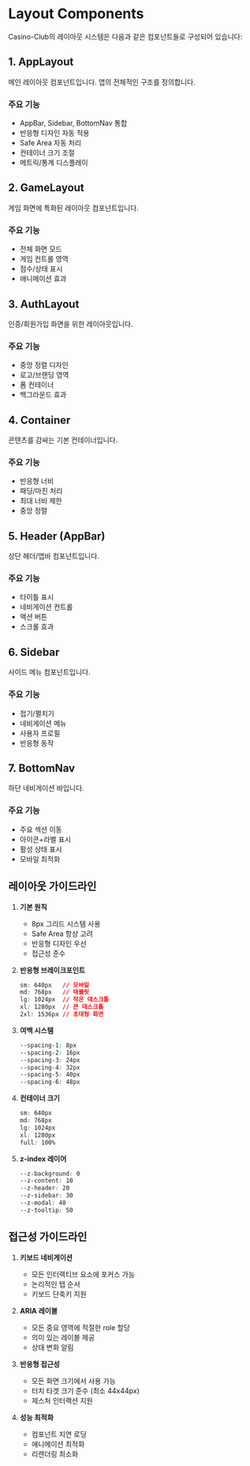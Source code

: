 # Layout Components

Casino-Club의 레이아웃 시스템은 다음과 같은 컴포넌트들로 구성되어 있습니다:

## 1. AppLayout

메인 레이아웃 컴포넌트입니다. 앱의 전체적인 구조를 정의합니다.

### 주요 기능
- AppBar, Sidebar, BottomNav 통합
- 반응형 디자인 자동 적용
- Safe Area 자동 처리
- 컨테이너 크기 조절
- 메트릭/통계 디스플레이

## 2. GameLayout

게임 화면에 특화된 레이아웃 컴포넌트입니다.

### 주요 기능
- 전체 화면 모드
- 게임 컨트롤 영역
- 점수/상태 표시
- 애니메이션 효과

## 3. AuthLayout

인증/회원가입 화면을 위한 레이아웃입니다.

### 주요 기능
- 중앙 정렬 디자인
- 로고/브랜딩 영역
- 폼 컨테이너
- 백그라운드 효과

## 4. Container

콘텐츠를 감싸는 기본 컨테이너입니다.

### 주요 기능
- 반응형 너비
- 패딩/마진 처리
- 최대 너비 제한
- 중앙 정렬

## 5. Header (AppBar)

상단 헤더/앱바 컴포넌트입니다.

### 주요 기능
- 타이틀 표시
- 네비게이션 컨트롤
- 액션 버튼
- 스크롤 효과

## 6. Sidebar

사이드 메뉴 컴포넌트입니다.

### 주요 기능
- 접기/펼치기
- 네비게이션 메뉴
- 사용자 프로필
- 반응형 동작

## 7. BottomNav

하단 네비게이션 바입니다.

### 주요 기능
- 주요 섹션 이동
- 아이콘+라벨 표시
- 활성 상태 표시
- 모바일 최적화

## 레이아웃 가이드라인

1. **기본 원칙**
   - 8px 그리드 시스템 사용
   - Safe Area 항상 고려
   - 반응형 디자인 우선
   - 접근성 준수

2. **반응형 브레이크포인트**
   ```css
   sm: 640px   // 모바일
   md: 768px   // 태블릿
   lg: 1024px  // 작은 데스크톱
   xl: 1280px  // 큰 데스크톱
   2xl: 1536px // 초대형 화면
   ```

3. **여백 시스템**
   ```css
   --spacing-1: 8px
   --spacing-2: 16px
   --spacing-3: 24px
   --spacing-4: 32px
   --spacing-5: 40px
   --spacing-6: 48px
   ```

4. **컨테이너 크기**
   ```css
   sm: 640px
   md: 768px
   lg: 1024px
   xl: 1280px
   full: 100%
   ```

5. **z-index 레이어**
   ```css
   --z-background: 0
   --z-content: 10
   --z-header: 20
   --z-sidebar: 30
   --z-modal: 40
   --z-tooltip: 50
   ```

## 접근성 가이드라인

1. **키보드 네비게이션**
   - 모든 인터랙티브 요소에 포커스 가능
   - 논리적인 탭 순서
   - 키보드 단축키 지원

2. **ARIA 레이블**
   - 모든 중요 영역에 적절한 role 할당
   - 의미 있는 레이블 제공
   - 상태 변화 알림

3. **반응형 접근성**
   - 모든 화면 크기에서 사용 가능
   - 터치 타겟 크기 준수 (최소 44x44px)
   - 제스처 인터랙션 지원

4. **성능 최적화**
   - 컴포넌트 지연 로딩
   - 애니메이션 최적화
   - 리렌더링 최소화

